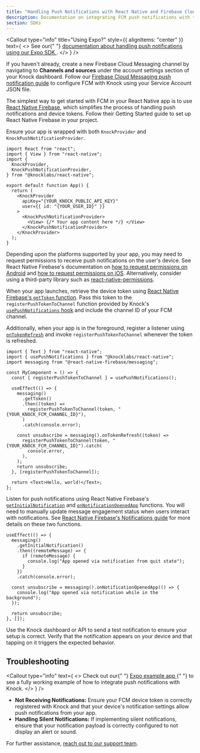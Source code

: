 ```yaml
---
title: "Handling Push Notifications with React Native and Firebase Cloud Messaging"
description: Documentation on integrating FCM push notifications with the Knock SDK in your React Native application.
section: SDKs
---
```


<Callout
  type="info"
  title="Using Expo?"
  style={{ alignItems: "center" }}
  text={
    <>
      See our{" "}
      <a href="/in-app-ui/expo/sdk/push-notifications">
        documentation about handling push notifications using our Expo SDK
      </a>
      .
    </>
  }
/>

<Steps titleSize="h2">

<Step title="Set up a Firebase Cloud Messaging channel in Knock">

If you haven't already, create a new Firebase Cloud Messaging channel by navigating to **Channels and sources** under the account settings section of your Knock dashboard. Follow our [Firebase Cloud Messaging push notification guide](/integrations/push/firebase) to configure FCM with Knock using your Service Account JSON file.

</Step>

<Step title="Set up React Native Firebase">

The simplest way to get started with FCM in your React Native app is to use <a href="https://rnfirebase.io/" target="_blank">React Native Firebase</a>, which simplifies the process of handling push notifications and device tokens. Follow their Getting Started guide to set up React Native Firebase in your project.

</Step>

<Step title="Add KnockPushNotificationProvider to your app">

Ensure your app is wrapped with both `KnockProvider` and `KnockPushNotificationProvider`.

```tsx
import React from "react";
import { View } from "react-native";
import {
  KnockProvider,
  KnockPushNotificationProvider,
} from "@knocklabs/react-native";

export default function App() {
  return (
    <KnockProvider
      apiKey="{YOUR_KNOCK_PUBLIC_API_KEY}"
      user={{ id: "{YOUR_USER_ID}" }}
    >
      <KnockPushNotificationProvider>
        <View> {/* Your app content here */} </View>
      </KnockPushNotificationProvider>
    </KnockProvider>
  );
}
```

</Step>

<Step title="Request permissions">

Depending upon the platforms supported by your app, you may need to request permissions to receive push notifications on the user's device. See React Native Firebase's documentation on <a href="https://rnfirebase.io/messaging/usage#android---requesting-permissions" target="_blank">how to request permissions on Android</a> and <a href="https://rnfirebase.io/messaging/usage#ios---requesting-permissions" target="_blank">how to request permissions on iOS</a>. Alternatively, consider using a third-party library such as <a href="https://github.com/zoontek/react-native-permissions" target="_blank">react-native-permissions</a>.

</Step>

<Step title="Register for push notifications">

When your app launches, retrieve the device token using <a href="https://rnfirebase.io/reference/messaging#getToken" target="_blank">React Native Firebase's `getToken` function</a>. Pass this token to the `registerPushTokenToChannel` function provided by Knock's [`usePushNotifications` hook](/in-app-ui/react-native/sdk/reference#usepushnotifications) and include the channel ID of your FCM channel.

Additionally, when your app is in the foreground, register a listener using <a href="https://rnfirebase.io/reference/messaging#onTokenRefresh" target="_blank">`onTokenRefresh`</a> and invoke `registerPushTokenToChannel` whenever the token is refreshed.

```tsx
import { Text } from "react-native";
import { usePushNotifications } from "@knocklabs/react-native";
import messaging from "@react-native-firebase/messaging";

const MyComponent = () => {
  const { registerPushTokenToChannel } = usePushNotifications();

  useEffect(() => {
    messaging()
      .getToken()
      .then((token) =>
        registerPushTokenToChannel(token, "{YOUR_KNOCK_FCM_CHANNEL_ID}"),
      )
      .catch(console.error);

    const unsubscribe = messaging().onTokenRefresh((token) =>
      registerPushTokenToChannel(token, "{YOUR_KNOCK_FCM_CHANNEL_ID}").catch(
        console.error,
      ),
    );
    return unsubscribe;
  }, [registerPushTokenToChannel]);

  return <Text>Hello, world!</Text>;
};
```

</Step>

<Step title="Handle incoming push notifications">

Listen for push notifications using React Native Firebase's <a href="https://rnfirebase.io/reference/messaging#getInitialNotification" target="_blank">`getInitialNotification`</a> and <a href="https://rnfirebase.io/reference/messaging#onNotificationOpenedApp" target="_blank">`onNotificationOpenedApp`</a> functions. You will need to manually update message engagement status when users interact with notifications. See <a href="https://rnfirebase.io/messaging/notifications#handling-interaction" target="_blank">React Native Firebase's Notifications guide</a> for more details on these two functions.

```tsx
useEffect(() => {
  messaging()
    .getInitialNotification()
    .then((remoteMessage) => {
      if (remoteMessage) {
        console.log("App opened via notification from quit state");
      }
    })
    .catch(console.error);

  const unsubscribe = messaging().onNotificationOpenedApp(() => {
    console.log("App opened via notification while in the background");
  });

  return unsubscribe;
}, []);
```

</Step>

<Step title="Send a test notification">

Use the Knock dashboard or API to send a test notification to ensure your setup is correct. Verify that the notification appears on your device and that tapping on it triggers the expected behavior.

</Step>

</Steps>

## Troubleshooting

<Callout
  type="info"
  text={
    <>
      Check out our{" "}
      <a
        href="https://github.com/knocklabs/javascript/tree/main/examples/expo-example"
        target="_blank"
      >
        Expo example app
      </a>{" "}
      to see a fully working example of how to integrate push notifications with
      Knock.
    </>
  }
/>

- **Not Receiving Notifications:** Ensure your FCM device token is correctly registered with Knock and that your device's notification settings allow push notifications from your app.
- **Handling Silent Notifications:** If implementing silent notifications, ensure that your notification payload is correctly configured to not display an alert or sound.

For further assistance, [reach out to our support team](mailto:support@knock.app).

